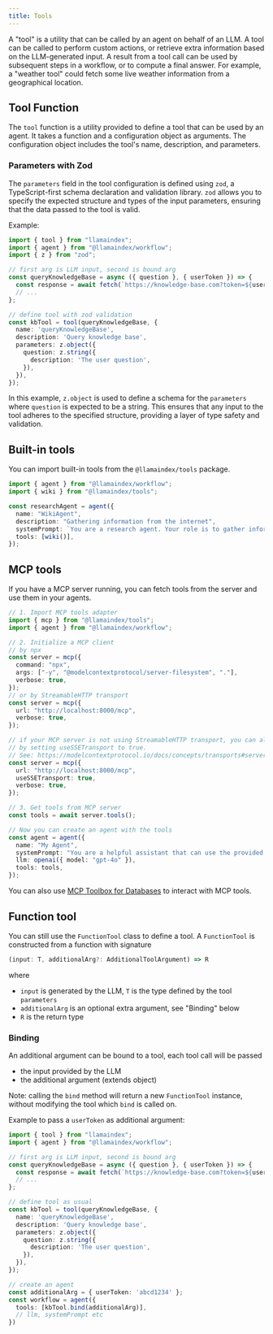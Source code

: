 ```yaml
---
title: Tools
---
```


A "tool" is a utility that can be called by an agent on behalf of an LLM.
A tool can be called to perform custom actions, or retrieve extra information based on the LLM-generated input.
A result from a tool call can be used by subsequent steps in a workflow, or to compute a final answer.
For example, a "weather tool" could fetch some live weather information from a geographical location.

## Tool Function

The `tool` function is a utility provided to define a tool that can be used by an agent. It takes a function and a configuration object as arguments. The configuration object includes the tool's name, description, and parameters.

### Parameters with Zod

The `parameters` field in the tool configuration is defined using `zod`, a TypeScript-first schema declaration and validation library. `zod` allows you to specify the expected structure and types of the input parameters, ensuring that the data passed to the tool is valid.

Example:
```ts
import { tool } from "llamaindex";
import { agent } from "@llamaindex/workflow";
import { z } from "zod";

// first arg is LLM input, second is bound arg
const queryKnowledgeBase = async ({ question }, { userToken }) => {
  const response = await fetch(`https://knowledge-base.com?token=${userToken}&query=${question}`);
  // ...
};

// define tool with zod validation
const kbTool = tool(queryKnowledgeBase, {
  name: 'queryKnowledgeBase',
  description: 'Query knowledge base',
  parameters: z.object({
    question: z.string({
      description: 'The user question',
    }),
  }),
});

```
In this example, `z.object` is used to define a schema for the `parameters` where `question` is expected to be a string. This ensures that any input to the tool adheres to the specified structure, providing a layer of type safety and validation.


## Built-in tools

You can import built-in tools from the `@llamaindex/tools` package.

```ts
import { agent } from "@llamaindex/workflow";
import { wiki } from "@llamaindex/tools";

const researchAgent = agent({
  name: "WikiAgent",
  description: "Gathering information from the internet",
  systemPrompt: `You are a research agent. Your role is to gather information from the internet using the provided tools.`,
  tools: [wiki()],
});
```

## MCP tools

If you have a MCP server running, you can fetch tools from the server and use them in your agents.

```ts
// 1. Import MCP tools adapter
import { mcp } from "@llamaindex/tools";
import { agent } from "@llamaindex/workflow";

// 2. Initialize a MCP client
// by npx
const server = mcp({
  command: "npx",
  args: ["-y", "@modelcontextprotocol/server-filesystem", "."],
  verbose: true,
});
// or by StreamableHTTP transport
const server = mcp({
  url: "http://localhost:8000/mcp",
  verbose: true,
});

// if your MCP server is not using StreamableHTTP transport, you can also use SSE transport
// by setting useSSETransport to true.
// See: https://modelcontextprotocol.io/docs/concepts/transports#server-sent-events-sse-deprecated
const server = mcp({
  url: "http://localhost:8000/mcp",
  useSSETransport: true,
  verbose: true,
});

// 3. Get tools from MCP server
const tools = await server.tools();

// Now you can create an agent with the tools
const agent = agent({
  name: "My Agent",
  systemPrompt: "You are a helpful assistant that can use the provided tools to answer questions.",
  llm: openai({ model: "gpt-4o" }),
  tools: tools,
});
```

You can also use [MCP Toolbox for
Databases](/docs/llamaindex/integration/mcp-toolbox) to interact with MCP tools.


## Function tool

You can still use the `FunctionTool` class to define a tool.
A `FunctionTool` is constructed from a function with signature
```ts
(input: T, additionalArg?: AdditionalToolArgument) => R
```
where
- `input` is generated by the LLM, `T` is the type defined by the tool `parameters`
- `additionalArg` is an optional extra argument, see "Binding" below
- `R` is the return type

### Binding

An additional argument can be bound to a tool, each tool call will be passed
- the input provided by the LLM
- the additional argument (extends object)

Note: calling the `bind` method will return a new `FunctionTool` instance, without modifying the tool which `bind` is called on.

Example to pass a `userToken` as additional argument:
```ts
import { tool } from "llamaindex";
import { agent } from "@llamaindex/workflow";

// first arg is LLM input, second is bound arg
const queryKnowledgeBase = async ({ question }, { userToken }) => {
  const response = await fetch(`https://knowledge-base.com?token=${userToken}&query=${question}`);
  // ...
};

// define tool as usual
const kbTool = tool(queryKnowledgeBase, {
  name: 'queryKnowledgeBase',
  description: 'Query knowledge base',
  parameters: z.object({
    question: z.string({
      description: 'The user question',
    }),
  }),
});

// create an agent
const additionalArg = { userToken: 'abcd1234' };
const workflow = agent({
  tools: [kbTool.bind(additionalArg)],
  // llm, systemPrompt etc
})
```
